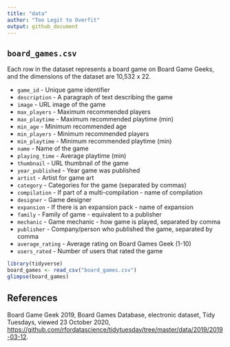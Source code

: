 ```yaml
---
title: "data"
author: "Too Legit to Overfit"
output: github_document
---
```


## `board_games.csv`

Each row in the dataset represents a board game on Board Game Geeks, and the dimensions of the dataset are 10,532 x 22.

 - `game_id` - Unique game identifier
 - `description` - A paragraph of text describing the game
 - `image` - URL image of the game
 - `max_players` - Maximum recommended players
 - `max_playtime` - Maximum recommended playtime (min)
 - `min_age` - Minimum recommended age
 - `min_players` - Minimum recommended players
 - `min_playtime` - Minimum recommended playtime (min)
 - `name` - Name of the game
 - `playing_time` - Average playtime (min)
 - `thumbnail` - URL thumbnail of the game
 - `year_published` - Year game was published
 - `artist` - Artist for game art
 - `category` - Categories for the game (separated by commas)
 - `compilation` - If part of a multi-compilation - name of compilation
 - `designer` - Game designer
 - `expansion` - If there is an expansion pack - name of expansion
 - `family` - Family of game - equivalent to a publisher
 - `mechanic` - Game mechanic - how game is played, separated by comma
 - `publisher` - Company/person who published the game, separated by comma
 - `average_rating` - Average rating on Board Games Geek (1-10)
 - `users_rated` - Number of users that rated the game

```r
library(tidyverse)
board_games <- read_csv("board_games.csv")
glimpse(board_games)
```

## References

Board Game Geek 2019, Board Games Database, electronic dataset, Tidy Tuesdays, viewed 23 October 2020, <https://github.com/rfordatascience/tidytuesday/tree/master/data/2019/2019-03-12>.
